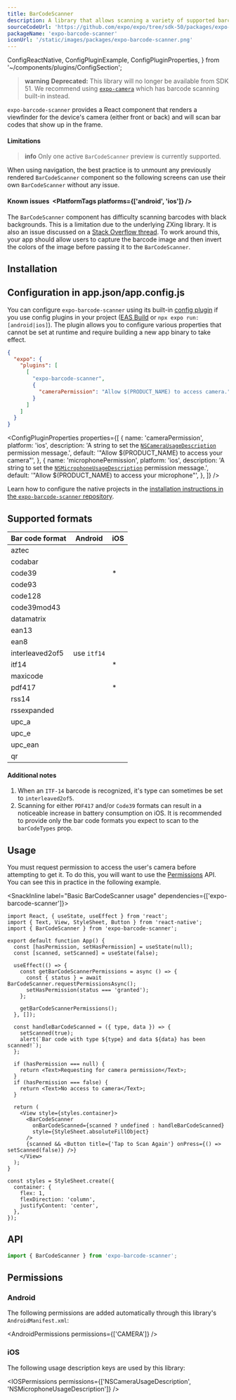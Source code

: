 ```yaml
---
title: BarCodeScanner
description: A library that allows scanning a variety of supported barcodes. It is available both as a standalone library and as an extension for Expo Camera.
sourceCodeUrl: 'https://github.com/expo/expo/tree/sdk-50/packages/expo-barcode-scanner'
packageName: 'expo-barcode-scanner'
iconUrl: '/static/images/packages/expo-barcode-scanner.png'
---
```


  ConfigReactNative,
  ConfigPluginExample,
  ConfigPluginProperties,
} from '~/components/plugins/ConfigSection';

> **warning** **Deprecated:** This library will no longer be available from SDK 51. We recommend using [`expo-camera`](camera) which has barcode scanning built-in instead.

`expo-barcode-scanner` provides a React component that renders a viewfinder for the device's camera (either front or back) and will scan bar codes that show up in the frame.

<PlatformsSection android ios />

#### Limitations

> **info** Only one active `BarCodeScanner` preview is currently supported.

When using navigation, the best practice is to unmount any previously rendered `BarCodeScanner` component so the following screens can use their own `BarCodeScanner` without any issue.

#### Known issues&ensp;<PlatformTags platforms={['android', 'ios']} />

The `BarCodeScanner` component has difficulty scanning barcodes with black backgrounds. This is a limitation due to the underlying ZXing library. It is also an issue discussed on a [Stack Overflow thread](https://stackoverflow.com/questions/41518373/zxing-library-not-scanning-qr-code-black-background-and-white-codenegative-scan). To work around this, your app should allow users to capture the barcode image and then invert the colors of the image before passing it to the `BarCodeScanner`.

## Installation

<APIInstallSection />

## Configuration in app.json/app.config.js

You can configure `expo-barcode-scanner` using its built-in [config plugin](/config-plugins/introduction/) if you use config plugins in your project ([EAS Build](/build/introduction) or `npx expo run:[android|ios]`). The plugin allows you to configure various properties that cannot be set at runtime and require building a new app binary to take effect.

<ConfigPluginExample>

```json app.json
{
  "expo": {
    "plugins": [
      [
        "expo-barcode-scanner",
        {
          "cameraPermission": "Allow $(PRODUCT_NAME) to access camera."
        }
      ]
    ]
  }
}
```

</ConfigPluginExample>

<ConfigPluginProperties
  properties={[
    {
      name: 'cameraPermission',
      platform: 'ios',
      description:
        'A string to set the [`NSCameraUsageDescription`](#permission-nscamerausagedescription) permission message.',
      default: '"Allow $(PRODUCT_NAME) to access your camera"',
    },
    {
      name: 'microphonePermission',
      platform: 'ios',
      description:
        'A string to set the [`NSMicrophoneUsageDescription`](#permission-nsmicrophoneusagedescription) permission message.',
      default: '"Allow $(PRODUCT_NAME) to access your microphone"',
    },
  ]}
/>

<ConfigReactNative>

Learn how to configure the native projects in the [installation instructions in the `expo-barcode-scanner` repository](https://github.com/expo/expo/tree/main/packages/expo-barcode-scanner#installation-in-bare-react-native-projects).

</ConfigReactNative>

## Supported formats

| Bar code format | Android     | iOS           |
| --------------- | ----------- | ------------- |
| aztec           | <YesIcon /> | <YesIcon />   |
| codabar         | <YesIcon /> | <YesIcon />   |
| code39          | <YesIcon /> | <YesIcon />\* |
| code93          | <YesIcon /> | <YesIcon />   |
| code128         | <YesIcon /> | <YesIcon />   |
| code39mod43     | <NoIcon />  | <YesIcon />   |
| datamatrix      | <YesIcon /> | <YesIcon />   |
| ean13           | <YesIcon /> | <YesIcon />   |
| ean8            | <YesIcon /> | <YesIcon />   |
| interleaved2of5 | use `itf14` | <YesIcon />   |
| itf14           | <YesIcon /> | <YesIcon />\* |
| maxicode        | <YesIcon /> | <NoIcon />    |
| pdf417          | <YesIcon /> | <YesIcon />\* |
| rss14           | <YesIcon /> | <NoIcon />    |
| rssexpanded     | <YesIcon /> | <NoIcon />    |
| upc_a           | <YesIcon /> | <NoIcon />    |
| upc_e           | <YesIcon /> | <YesIcon />   |
| upc_ean         | <YesIcon /> | <NoIcon />    |
| qr              | <YesIcon /> | <YesIcon />   |

#### Additional notes

1. When an `ITF-14` barcode is recognized, it's type can sometimes be set to `interleaved2of5`.
2. Scanning for either `PDF417` and/or `Code39` formats can result in a noticeable increase in battery consumption on iOS. It is recommended to provide only the bar code formats you expect to scan to the `barCodeTypes` prop.

## Usage

You must request permission to access the user's camera before attempting to get it. To do this, you will want to use the [Permissions](/guides/permissions) API. You can see this in practice in the following example.

<SnackInline label="Basic BarCodeScanner usage" dependencies={['expo-barcode-scanner']}>

```tsx
import React, { useState, useEffect } from 'react';
import { Text, View, StyleSheet, Button } from 'react-native';
import { BarCodeScanner } from 'expo-barcode-scanner';

export default function App() {
  const [hasPermission, setHasPermission] = useState(null);
  const [scanned, setScanned] = useState(false);

  useEffect(() => {
    const getBarCodeScannerPermissions = async () => {
      const { status } = await BarCodeScanner.requestPermissionsAsync();
      setHasPermission(status === 'granted');
    };

    getBarCodeScannerPermissions();
  }, []);

  const handleBarCodeScanned = ({ type, data }) => {
    setScanned(true);
    alert(`Bar code with type ${type} and data ${data} has been scanned!`);
  };

  if (hasPermission === null) {
    return <Text>Requesting for camera permission</Text>;
  }
  if (hasPermission === false) {
    return <Text>No access to camera</Text>;
  }

  return (
    <View style={styles.container}>
      <BarCodeScanner
        onBarCodeScanned={scanned ? undefined : handleBarCodeScanned}
        style={StyleSheet.absoluteFillObject}
      />
      {scanned && <Button title={'Tap to Scan Again'} onPress={() => setScanned(false)} />}
    </View>
  );
}

const styles = StyleSheet.create({
  container: {
    flex: 1,
    flexDirection: 'column',
    justifyContent: 'center',
  },
});
```

</SnackInline>

## API

```js
import { BarCodeScanner } from 'expo-barcode-scanner';
```

<APISection packageName="expo-barcode-scanner" apiName="BarCodeScanner" />

## Permissions

### Android

The following permissions are added automatically through this library's `AndroidManifest.xml`:

<AndroidPermissions permissions={['CAMERA']} />

### iOS

The following usage description keys are used by this library:

<IOSPermissions permissions={['NSCameraUsageDescription', 'NSMicrophoneUsageDescription']} />
